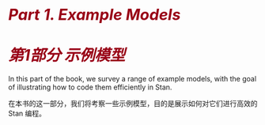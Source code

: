 # <i style="font-size: 110%; color:#990017;">Part 1. Example Models</i> {- #example-models.part}

# <i style="font-size: 110%; color:#990017;">第1部分 示例模型</i> {- #example-models.part--cn}

In this part of the book, we survey a range of example models,
with the goal of illustrating how to code them efficiently in Stan.

在本书的这一部分，我们将考察一些示例模型，目的是展示如何对它们进行高效的 Stan 编程。
